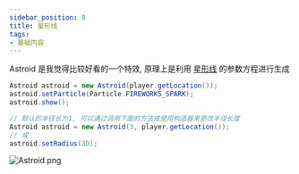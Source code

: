 ```yaml
---
sidebar_position: 8
title: 星形线
tags:
- 基础内容
---
```

Astroid 是我觉得比较好看的一个特效, 原理上是利用 [星形线](https://baike.baidu.com/item/星形线) 的参数方程进行生成

```java
Astroid astroid = new Astroid(player.getLocation());
astroid.setParticle(Particle.FIREWORKS_SPARK);
astroid.show();

// 默认的半径长为1, 可以通过调用下面的方法或使用构造器来更改半径长度
Astroid astroid = new Astroid(3, player.getLocation());
// 或
astroid.setRadius(3D);
```
![Astroid.png](https://i.loli.net/2021/04/09/mG7BWILirg1UTsD.png)